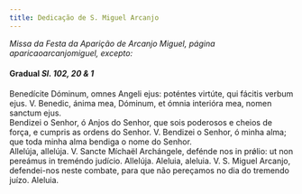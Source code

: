 ```yaml
---
title: Dedicação de S. Miguel Arcanjo
---
```


<em>
  Missa da Festa da Aparição de Arcanjo Miguel, página aparicaoarcanjomiguel,
  excepto:
</em>

<h4 class="text-center">
  Gradual <em>Sl. 102, 20 & 1</em>
</h4>
<div class="container-fluid">
  <div class="row">
    <span class="text-justify">
      Benedícite Dóminum, omnes Angeli ejus: poténtes virtúte, qui fácitis
      verbum ejus. V. Benedic, ánima mea, Dóminum, et ómnia interióra mea, nomen
      sanctum ejus.
    </div>
    <span class="text-justify">
      Bendizei o Senhor, ó Anjos do Senhor, que sois poderosos e cheios de
      força, e cumpris as ordens do Senhor. V. Bendizei o Senhor, ó minha alma;
      que toda minha alma bendiga o nome do Senhor.
    </div>
    <span class="text-justify">
      Allelúja, allelúja. V. Sancte Míchaël Archángele, defénde nos in prǿlio:
      ut non pereámus in treméndo judício. Allelúja.
    </div>
    <span class="text-justify">
      Aleluia, aleluia. V. S. Miguel Arcanjo, defendei-nos neste combate, para
      que não pereçamos no dia do tremendo juízo. Aleluia.
    </span>
</div>
